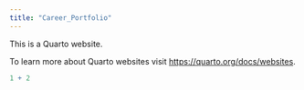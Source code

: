 ```yaml
---
title: "Career_Portfolio"
---
```


This is a Quarto website.

To learn more about Quarto websites visit <https://quarto.org/docs/websites>.

```r
1 + 2


```
